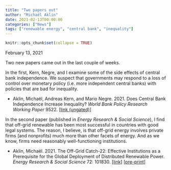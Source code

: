 ```yaml
---
title: "Two papers out"
author: "Michaël Aklin"
date: 2021-02-13T00:00:00
categories: ["News"]
tags: ["renewable energy", "central bank", "inequality"]
---
```


```r
knitr::opts_chunk$set(collapse = TRUE)
```

February 13, 2021

Two new papers came out in the last couple of weeks. 

In the first, Kern, Negre, and I examine some of the side effects of central bank independence. We suspect that governments may respond to a loss of control over monetary policy (i.e. more independent central banks) with policies that are bad for inequality. 

* Aklin, Michaël, Andreas Kern, and Mario Negre. 2021. Does Central Bank Independence Increase Inequality? _World Bank Policy Research Working Paper_ 9522. 
[[link (ungated)](http://documents1.worldbank.org/curated/en/422091611242015974/pdf/Does-Central-Bank-Independence-Increase-Inequality.pdf)]

In the second paper (published in _Energy Research & Social Science_), I find that off-grid renewable has been most successful in countries with good legal systems. The reason, I believe, is that off-grid energy involves private firms (and nonprofits) much more than other facets of energy. And as we know, firms need reasonably well-functioning institutions. 

* Aklin, Michaël. 2021. The Off-Grid Catch-22: Effective Institutions as a Prerequisite for the Global Deployment of Distributed Renewable Power. _Energy Research & Social Science_ 72: 101830. 
[[link](https://www.sciencedirect.com/science/article/pii/S2214629620304059?dgcid=author)]
[[pre-print](https://papers.ssrn.com/sol3/papers.cfm?abstract_id=3717818)] 

